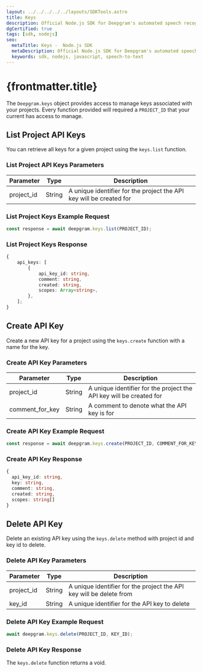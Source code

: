---
layout: ../../../../../layouts/SDKTools.astro
title: Keys
description: Official Node.js SDK for Deepgram's automated speech recognition APIs.
dgCertified: true
tags: [sdk, nodejs]
seo:
  metaTitle: Keys -  Node.js SDK
  metaDescription: Official Node.js SDK for Deepgram's automated speech recognition APIs.
  keywords: sdk, nodejs, javascript, speech-to-text
---

# {frontmatter.title}

The `Deepgram.keys` object provides access to manage keys associated with your
projects. Every function provided will required a `PROJECT_ID` that your current
has access to manage.

## List Project API Keys

You can retrieve all keys for a given project using the `keys.list` function.

### List Project API Keys Parameters

| Parameter  | Type   | Description                                                         |
| ---------- | ------ | ------------------------------------------------------------------- |
| project_id | String | A unique identifier for the project the API key will be created for |

### List Project Keys Example Request

```js
const response = await deepgram.keys.list(PROJECT_ID);
```

### List Project Keys Response

```ts
{
	api_keys: [
		{
			api_key_id: string,
			comment: string,
			created: string,
			scopes: Array<string>,
		},
	];
}
```

## Create API Key

Create a new API key for a project using the `keys.create` function
with a name for the key.

### Create API Key Parameters

| Parameter       | Type   | Description                                                         |
| --------------- | ------ | ------------------------------------------------------------------- |
| project_id      | String | A unique identifier for the project the API key will be created for |
| comment_for_key | String | A comment to denote what the API key is for                         |

### Create API Key Example Request

```js
const response = await deepgram.keys.create(PROJECT_ID, COMMENT_FOR_KEY);
```

### Create API Key Response

```typescript
{
  api_key_id: string,
  key: string,
  comment: string,
  created: string,
  scopes: string[]
}
```

## Delete API Key

Delete an existing API key using the `keys.delete` method with project id and
key id to delete.

### Delete API Key Parameters

| Parameter  | Type   | Description                                                         |
| ---------- | ------ | ------------------------------------------------------------------- |
| project_id | String | A unique identifier for the project the API key will be delete from |
| key_id     | String | A unique identifier for the API key to delete                       |

### Delete API Key Example Request

```js
await deepgram.keys.delete(PROJECT_ID, KEY_ID);
```

### Delete API Key Response

The `keys.delete` function returns a void.
